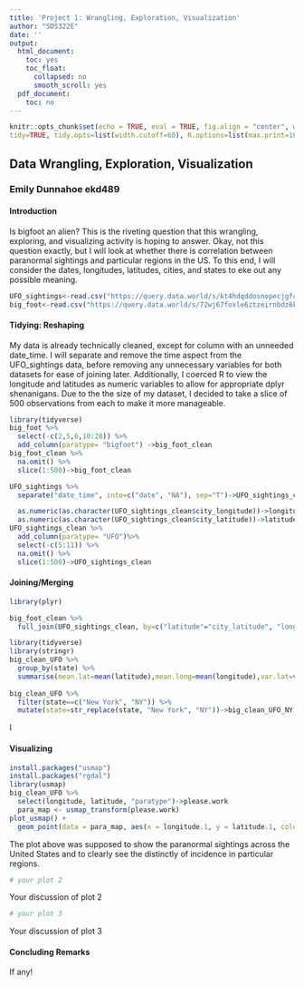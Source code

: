 ```yaml
---
title: 'Project 1: Wrangling, Exploration, Visualization'
author: "SDS322E"
date: ''
output:
  html_document:
    toc: yes
    toc_float:
      collapsed: no
      smooth_scroll: yes
  pdf_document:
    toc: no
---
```


```r
knitr::opts_chunk$set(echo = TRUE, eval = TRUE, fig.align = "center", warning = F, message = F,
tidy=TRUE, tidy.opts=list(width.cutoff=60), R.options=list(max.print=100))
```

## Data Wrangling, Exploration, Visualization

### Emily Dunnahoe ekd489

#### Introduction 

Is bigfoot an alien? This is the riveting question that this wrangling, exploring, and visualizing activity is hoping to answer. Okay, not this question exactly, but I will look at whether there is correlation between paranormal sightings and particular regions in the US. To this end, I will consider the dates, longitudes, latitudes, cities, and states to eke out any possible meaning. 

```R
UFO_sightings<-read.csv("https://query.data.world/s/kt4hdqddosnopecjgfcm2j3qk3ixek", header=TRUE, stringsAsFactors=FALSE);
big_foot<-read.csv("https://query.data.world/s/72wj67foxle6ztzeirnbdz6kpomzag", header=TRUE, stringsAsFactors=FALSE);

```

#### Tidying: Reshaping

My data is already technically cleaned, except for column with an unneeded date_time. I will separate and remove the time aspect from the UFO_sightings data, before removing any unnecessary variables for both datasets for ease of joining later. Additionally, I coerced R to view the longitude and latitudes as numeric variables to allow for appropriate dplyr shenanigans. Due to the the size of my dataset, I decided to take a slice of 500 observations from each to make it more manageable. 

```R
library(tidyverse)
big_foot %>%
  select(-c(2,5,6,10:28)) %>% 
  add_column(paratype= "bigfoot") ->big_foot_clean
big_foot_clean %>% 
  na.omit() %>% 
  slice(1:500)->big_foot_clean

UFO_sightings %>% 
  separate("date_time", into=c("date", "NA"), sep="T")->UFO_sightings_clean

  as.numeric(as.character(UFO_sightings_clean$city_longitude))->longitude
  as.numeric(as.character(UFO_sightings_clean$city_latitude))->latitude 
UFO_sightings_clean %>% 
  add_column(paratype= "UFO")%>% 
  select(-c(5:11)) %>% 
  na.omit() %>% 
  slice(1:500)->UFO_sightings_clean 


```

    
#### Joining/Merging

```R
library(plyr)

big_foot_clean %>% 
  full_join(UFO_sightings_clean, by=c("latitude"="city_latitude", "longitude"="city_longitude", "state"="state", "paratype"="paratype", "date"="date", "observed"="summary"))->big_clean_UFO
```


```R
library(tidyverse)
library(stringr)
big_clean_UFO %>% 
  group_by(state) %>% 
  summarise(mean.lat=mean(latitude),mean.long=mean(longitude),var.lat=var(latitude), var.long= var(longitude), na.rm=F)->dply.stats
  
big_clean_UFO %>% 
  filter(state==c("New York", "NY")) %>% 
  mutate(state=str_replace(state, "New York", "NY"))->big_clean_UFO_NY

```
I 


#### Visualizing

```R
install.packages("usmap")
install.packages("rgdal")
library(usmap)
big_clean_UFO %>% 
  select(longitude, latitude, "paratype")->please.work
  para_map <- usmap_transform(please.work)
plot_usmap() +
  geom_point(data = para_map, aes(x = longitude.1, y = latitude.1, color= paratype), alpha = 0.25)

```

The plot above was supposed to show the paranormal sightings across the United States and to clearly see the distinctly of incidence in particular regions. 

```R
# your plot 2
```

Your discussion of plot 2

```R
# your plot 3
```

Your discussion of plot 3

#### Concluding Remarks

If any!




